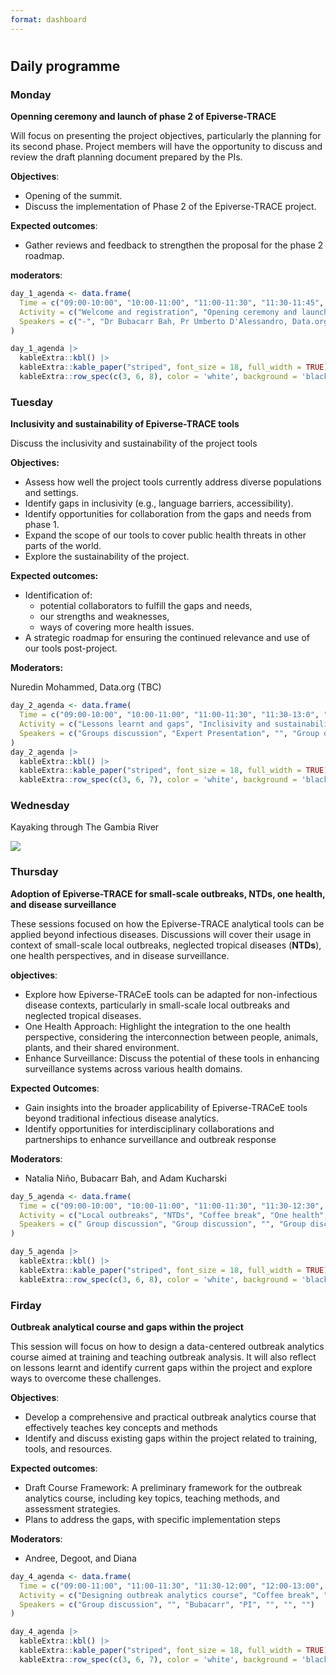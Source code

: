```yaml
---
format: dashboard
---
```


#  {.tabset .tabset-pills}

## Daily programme {.tabset}

### Monday

**Openning ceremony and launch of phase 2 of Epiverse-TRACE**


Will focus on presenting the project objectives, particularly the planning for its second phase. Project members will have the opportunity to discuss and review the draft planning document prepared by the PIs. 

**Objectives**: 

- Opening of the summit.
- Discuss the implementation of Phase 2 of the Epiverse-TRACE project.

**Expected outcomes**:

-   Gather reviews and feedback to strengthen the proposal for the phase 2 roadmap.

**moderators**:



```r
day_1_agenda <- data.frame(
  Time = c("09:00-10:00", "10:00-11:00", "11:00-11:30", "11:30-11:45",  "11:45-13:00", "13:00-15:00", "15:00-17:00", "19:00-21:00"),
  Activity = c("Welcome and registration", "Opening ceremony and launching of phase 2 Epiverse-TRACE project", "Coffee break", "Ice breaker", "Planning for phase 2 implementation", "Lunch", "RF & RSE sessions", "Dinner"),
  Speakers = c("-", "Dr Bubacarr Bah, Pr Umberto D'Alessandro, Data.org (TBC), and MoH (TBC)", "", "Banky", "Data.org (TBC)", "", "James and Degoot", "")
)

day_1_agenda |>
  kableExtra::kbl() |>
  kableExtra::kable_paper("striped", font_size = 18, full_width = TRUE) |>
  kableExtra::row_spec(c(3, 6, 8), color = 'white', background = 'black')
```

### Tuesday

**Inclusivity and sustainability  of Epiverse-TRACE tools**


Discuss the inclusivity and sustainability of the project tools  


**Objectives:**

-   Assess how well the project tools currently address diverse populations and settings.
-   Identify gaps in inclusivity (e.g., language barriers, accessibility).
-   Identify opportunities for collaboration from the gaps and needs from phase 1.
-   Expand the scope of our tools to cover public health threats in other parts of the world.
-   Explore the sustainability of the project.

**Expected outcomes:**

-   Identification of:
    -   potential collaborators to fulfill the gaps and needs,
    -   our strengths and weaknesses,
    -   ways of covering more health issues.
-   A strategic roadmap for ensuring the continued relevance and use of our tools post-project.

**Moderators:**

Nuredin Mohammed, Data.org (TBC)

```r
day_2_agenda <- data.frame(
  Time = c("09:00-10:00", "10:00-11:00", "11:00-11:30", "11:30-13:0", "13:00-15:00", "15:00-17:00", "19:00-21:00"),
  Activity = c("Lessons learnt and gaps", "Inclisivity and sustainability of health care analytical tools", "Coffee break", "Inclusivity and sustainability within Epiverse-TRACE tools", "Lunch", "RF & RSE sessions", "Dinner"),
  Speakers = c("Groups discussion", "Expert Presentation", "", "Group discussions", "", "James and Degoot", "")
)
day_2_agenda |>
  kableExtra::kbl() |>
  kableExtra::kable_paper("striped", font_size = 18, full_width = TRUE) |>
  kableExtra::row_spec(c(3, 6, 7), color = 'white', background = 'black')
```

### Wednesday

Kayaking through The Gambia River 

![](/images/Generic5.jpg)

### Thursday

**Adoption of Epiverse-TRACE for small-scale outbreaks, NTDs, one health, and disease surveillance**

These sessions  focused on how the Epiverse-TRACE analytical tools can be applied beyond infectious diseases. Discussions will cover their usage in context of small-scale local outbreaks, neglected tropical diseases (__NTDs__), one health perspectives, and in disease surveillance.

**objectives**:

  - Explore how Epiverse-TRACeE tools can be adapted for non-infectious disease contexts, particularly in small-scale local outbreaks and neglected tropical diseases.
  - One Health Approach: Highlight the integration to the one health perspective, considering the interconnection between people, animals, plants, and their shared environment.
  - Enhance Surveillance: Discuss the potential of these tools in enhancing surveillance systems across various health domains.

**Expected Outcomes**:

- Gain insights into the broader applicability of Epiverse-TRACeE tools beyond traditional infectious disease analytics.
- Identify opportunities for interdisciplinary collaborations and partnerships to enhance surveillance and outbreak response

**Moderators**:

- Natalia Niño, Bubacarr Bah, and Adam Kucharski

```r
day_5_agenda <- data.frame(
  Time = c("09:00-10:00", "10:00-11:00", "11:00-11:30", "11:30-12:30", "12:30-13:00", "13:00-15:00", "15:00-17:00", "19:00-21:00"),
  Activity = c("Local outbreaks", "NTDs", "Coffee break", "One health", "Disease surveillance",  "lunch break", "RF/RSE sessions", "Dinner"),
  Speakers = c(" Group discussion", "Group discussion", "", "Group discussion", "Group discussion", "", "", "")
)

day_5_agenda |>
  kableExtra::kbl() |>
  kableExtra::kable_paper("striped", font_size = 18, full_width = TRUE) |>
  kableExtra::row_spec(c(3, 6, 8), color = 'white', background = 'black')
```

### Firday 

**Outbreak analytical course and gaps within the project** 

This session will focus on how to design a data-centered outbreak analytics course aimed at training and teaching outbreak analysis. It will also reflect on lessons learnt and identify current gaps within the project and explore ways to overcome these challenges.

**Objectives**:

-  Develop a comprehensive and practical outbreak analytics course that effectively teaches key concepts and methods
- Identify and discuss existing gaps within the project related to training, tools, and resources.

**Expected outcomes**:

- Draft Course Framework: A preliminary framework for the outbreak analytics course, including key topics, teaching methods, and assessment strategies.
-  Plans to address the gaps, with specific implementation steps

**Moderators**: 

- Andree, Degoot, and Diana

```r
day_4_agenda <- data.frame(
  Time = c("09:00-11:00", "11:00-11:30", "11:30-12:00", "12:00-13:00", "13:00-15:00", "15:00-17:00", "19:00-21:00"),
  Activity = c("Designing outbreak analytics course", "Coffee break", "Closing Remarks", "Unite Seminar", "Lunch", " ", "Dinner"),
  Speakers = c("Group discussion", "", "Bubacarr", "PI", "", "", "")
)

day_4_agenda |>
  kableExtra::kbl() |>
  kableExtra::kable_paper("striped", font_size = 18, full_width = TRUE) |>
  kableExtra::row_spec(c(3, 6, 7), color = 'white', background = 'black')
```




